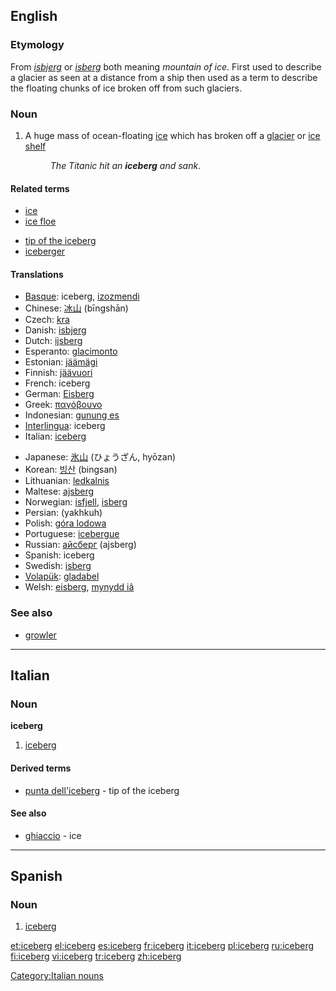 ==English==
{{wikipedia}}

===Etymology===
From {{Dan.}} ''[[isbjerg]]'' or {{Norw.}} ''[[isberg]]'' both meaning ''mountain of ice''. First used to describe a glacier as seen at a distance from a ship then used as a term to describe the floating chunks of ice broken off from such glaciers.

===Noun===
{{en-noun}}

# A huge mass of ocean-floating [[ice]] which has broken off a [[glacier]] or [[ice shelf]]
#: ''The Titanic hit an '''iceberg''' and sank''.

====Related terms====
{{top}}
*[[ice]]
*[[ice floe]]
{{mid}}
*[[tip of the iceberg]]
*[[iceberger]]
{{bottom}}

====Translations====
{{top}}
*[[Basque]]: iceberg, [[izozmendi]]
*Chinese: [[冰山]] (bīngshān)
* Czech: [[kra]] {{f}}
*Danish: [[isbjerg]]
*Dutch: [[ijsberg]] {{m}}
*Esperanto: [[glacimonto]]
*Estonian: [[jäämägi]]
*Finnish: [[jäävuori]]
*French: iceberg {{m}}
*German: [[Eisberg]] {{m}}
*Greek: [[παγόβουνο]] {{n}}
*Indonesian: [[gunung es]]
*[[Interlingua]]: iceberg
*Italian: [[iceberg#Italian|iceberg]] {{m}}
{{mid}}
*Japanese: [[氷山]] (ひょうざん, hyōzan)
*Korean: [[빙산]] (bingsan)
*Lithuanian: [[ledkalnis]] {{m}}
*Maltese: [[ajsberg]]
*Norwegian: [[isfjell]], [[isberg]]
*Persian: {{FAchar|[[یخکوه]]}} (yakhkuh)
*Polish: [[góra lodowa]] {{f}}
*Portuguese: [[icebergue]] {{m}}
*Russian: [[айсберг]] (ajsberg) {{m}}
*Spanish: iceberg {{m}}
*Swedish: [[isberg]] {{n}}
*[[Volapük]]: [[gladabel]]
*Welsh: [[eisberg]], [[mynydd iâ]]
{{bottom}}

===See also===
*[[growler]]

----

==Italian==

===Noun===
'''iceberg''' {{m}} {{inv}}

# [[iceberg#English|iceberg]]

====Derived terms====
*[[punta dell'iceberg]] - tip of the iceberg

====See also====
*[[ghiaccio]] - ice

[[Category:Italian nouns]]

----

==Spanish==

===Noun===
{{es-noun-m}}

# [[iceberg#English|iceberg]]

[[et:iceberg]]
[[el:iceberg]]
[[es:iceberg]]
[[fr:iceberg]]
[[it:iceberg]]
[[pl:iceberg]]
[[ru:iceberg]]
[[fi:iceberg]]
[[vi:iceberg]]
[[tr:iceberg]]
[[zh:iceberg]]